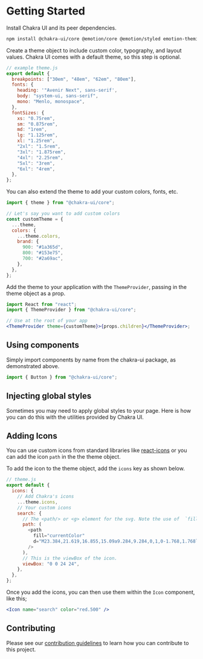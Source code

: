 # Getting Started

Install Chakra UI and its peer dependencies.

```bash
npm install @chakra-ui/core @emotion/core @emotion/styled emotion-theming
```

Create a theme object to include custom color, typography, and layout values.
Chakra UI comes with a default theme, so this step is optional.

```js
// example theme.js
export default {
  breakpoints: ["30em", "48em", "62em", "80em"],
  fonts: {
    heading: '"Avenir Next", sans-serif',
    body: "system-ui, sans-serif",
    mono: "Menlo, monospace",
  },
  fontSizes: {
    xs: "0.75rem",
    sm: "0.875rem",
    md: "1rem",
    lg: "1.125rem",
    xl: "1.25rem",
    "2xl": "1.5rem",
    "3xl": "1.875rem",
    "4xl": "2.25rem",
    "5xl": "3rem",
    "6xl": "4rem",
  },
};
```

You can also extend the theme to add your custom colors, fonts, etc.

```js
import { theme } from "@chakra-ui/core";

// Let's say you want to add custom colors
const customTheme = {
  ...theme,
  colors: {
    ...theme.colors,
    brand: {
      900: "#1a365d",
      800: "#153e75",
      700: "#2a69ac",
    },
  },
};
```

Add the theme to your application with the `ThemeProvider`, passing in the theme
object as a prop.

```jsx live=false
import React from "react";
import { ThemeProvider } from "@chakra-ui/core";

// Use at the root of your app
<ThemeProvider theme={customTheme}>{props.children}</ThemeProvider>;
```

## Using components

Simply import components by name from the chakra-ui package, as demonstrated
above.

```js
import { Button } from "@chakra-ui/core";
```

## Injecting global styles

Sometimes you may need to apply global styles to your page. Here is how you can
do this with the utilities provided by Chakra UI.

## Adding Icons

You can use custom icons from standard libraries like
[react-icons](https://react-icons.netlify.com) or you can add the icon `path` in
the the theme object.

To add the icon to the theme object, add the `icons` key as shown below.

```js
// theme.js
export default {
  icons: {
    // Add Chakra's icons
    ...theme.icons,
    // Your custom icons
    search: {
      // The <path/> or <g> element for the svg. Note the use of  `fill=currentColor`
      path: (
        <path
          fill="currentColor"
          d="M23.384,21.619,16.855,15.09a9.284,9.284,0,1,0-1.768,1.768l6.529,6.529a1.266,1.266,0,0,0,1.768,0A1.251,1.251,0,0,0,23.384,21.619ZM2.75,9.5a6.75,6.75,0,1,1,6.75,6.75A6.758,6.758,0,0,1,2.75,9.5Z"
        />
      ),
      // This is the viewBox of the icon.
      viewBox: "0 0 24 24",
    },
  },
};
```

Once you add the icons, you can then use them within the `Icon` component, like
this;

```jsx live=true
<Icon name="search" color="red.500" />
```

## Contributing

Please see our [contribution guidelines](/contributing) to learn how you can
contribute to this project.
